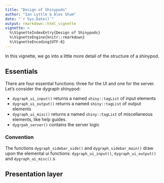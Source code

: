 ```yaml
---
title: "Design of Shinypods"
author: "Ian Lyttle & Alex Shum"
date: "`r Sys.Date()`"
output: rmarkdown::html_vignette
vignette: >
  %\VignetteIndexEntry{Design of Shinypods}
  %\VignetteEngine{knitr::rmarkdown}
  %\VignetteEncoding{UTF-8}
---
```


In this vignette, we go into a little more detail of the structure of a shinypod.

## Essentials

There are four essential functions: three for the UI and one for the server. Let's consider the dygraph shinypod:

- `dygraph_ui_input()` returns a named `shiny::tagList` of input elements
- `dygraph_ui_output()` returns a named `shiny::tagList` of output elements
- `dygraph_ui_misc()` returns a named `shiny::tagList` of miscellaneous elements, like help guides.
- `dygrpah_server()` contains the server logic

### Convention

The functions `dygraph_sidebar_side()` and `dygraph_sidebar_main()` draw upon the elemental ui functions: `dygraph_ui_input()`, `dygraph_ui_output()` and `dygraph_ui_misc()`.s


## Presentation layer



